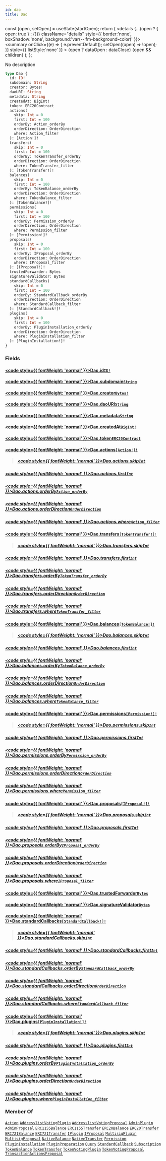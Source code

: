 ```yaml
---
id: dao
title: Dao
---
```









  const [open, setOpen] = useState(startOpen);
  return (
    <details {...(open ? { open: true } : {})} className="details" style={{ border:'none', boxShadow:'none', background:'var(--ifm-background-color)' }}>
      <summary
        onClick={(e) => {
          e.preventDefault();
          setOpen((open) => !open);
        }}
        style={{ listStyle:'none' }}
      >
      {open ? dataOpen : dataClose}
      </summary>
      {open && children}
    </details>
  );
};








No description


```graphql
type Dao {
  id: ID!
  subdomain: String
  creator: Bytes!
  daoURI: String
  metadata: String
  createdAt: BigInt!
  token: ERC20Contract
  actions(
    skip: Int = 0
    first: Int = 100
    orderBy: Action_orderBy
    orderDirection: OrderDirection
    where: Action_filter
  ): [Action!]!
  transfers(
    skip: Int = 0
    first: Int = 100
    orderBy: TokenTransfer_orderBy
    orderDirection: OrderDirection
    where: TokenTransfer_filter
  ): [TokenTransfer!]!
  balances(
    skip: Int = 0
    first: Int = 100
    orderBy: TokenBalance_orderBy
    orderDirection: OrderDirection
    where: TokenBalance_filter
  ): [TokenBalance!]!
  permissions(
    skip: Int = 0
    first: Int = 100
    orderBy: Permission_orderBy
    orderDirection: OrderDirection
    where: Permission_filter
  ): [Permission!]!
  proposals(
    skip: Int = 0
    first: Int = 100
    orderBy: IProposal_orderBy
    orderDirection: OrderDirection
    where: IProposal_filter
  ): [IProposal!]!
  trustedForwarder: Bytes
  signatureValidator: Bytes
  standardCallbacks(
    skip: Int = 0
    first: Int = 100
    orderBy: StandardCallback_orderBy
    orderDirection: OrderDirection
    where: StandardCallback_filter
  ): [StandardCallback!]!
  plugins(
    skip: Int = 0
    first: Int = 100
    orderBy: PluginInstallation_orderBy
    orderDirection: OrderDirection
    where: PluginInstallation_filter
  ): [PluginInstallation!]!
}
```




### Fields

#### [<code style={{ fontWeight: 'normal' }}>Dao.<b>id</b></code>](#)<Bullet />[`ID!`](/docs/subgraph/reference-guide/scalars/id) <Badge class="badge badge--secondary" text="non-null"/> <Badge class="badge badge--secondary" text="scalar"/> 
> 
> 
> 
> 

#### [<code style={{ fontWeight: 'normal' }}>Dao.<b>subdomain</b></code>](#)<Bullet />[`String`](/docs/subgraph/reference-guide/scalars/string) <Badge class="badge badge--secondary" text="scalar"/> 
> 
> 
> 
> 

#### [<code style={{ fontWeight: 'normal' }}>Dao.<b>creator</b></code>](#)<Bullet />[`Bytes!`](/docs/subgraph/reference-guide/scalars/bytes) <Badge class="badge badge--secondary" text="non-null"/> <Badge class="badge badge--secondary" text="scalar"/> 
> 
> 
> 
> 

#### [<code style={{ fontWeight: 'normal' }}>Dao.<b>daoURI</b></code>](#)<Bullet />[`String`](/docs/subgraph/reference-guide/scalars/string) <Badge class="badge badge--secondary" text="scalar"/> 
> 
> 
> 
> 

#### [<code style={{ fontWeight: 'normal' }}>Dao.<b>metadata</b></code>](#)<Bullet />[`String`](/docs/subgraph/reference-guide/scalars/string) <Badge class="badge badge--secondary" text="scalar"/> 
> 
> 
> 
> 

#### [<code style={{ fontWeight: 'normal' }}>Dao.<b>createdAt</b></code>](#)<Bullet />[`BigInt!`](/docs/subgraph/reference-guide/scalars/big-int) <Badge class="badge badge--secondary" text="non-null"/> <Badge class="badge badge--secondary" text="scalar"/> 
> 
> 
> 
> 

#### [<code style={{ fontWeight: 'normal' }}>Dao.<b>token</b></code>](#)<Bullet />[`ERC20Contract`](/docs/subgraph/reference-guide/objects/erc20-contract) <Badge class="badge badge--secondary" text="object"/> 
> 
> 
> 
> 

#### [<code style={{ fontWeight: 'normal' }}>Dao.<b>actions</b></code>](#)<Bullet />[`[Action!]!`](/docs/subgraph/reference-guide/objects/action) <Badge class="badge badge--secondary" text="non-null"/> <Badge class="badge badge--secondary" text="object"/> 
> 
> 
> 
> ##### [<code style={{ fontWeight: 'normal' }}>Dao.actions.<b>skip</b></code>](#)<Bullet />[`Int`](/docs/subgraph/reference-guide/scalars/int) <Badge class="badge badge--secondary" text="scalar"/> 
> 
> 
> 
> 

##### [<code style={{ fontWeight: 'normal' }}>Dao.actions.<b>first</b></code>](#)<Bullet />[`Int`](/docs/subgraph/reference-guide/scalars/int) <Badge class="badge badge--secondary" text="scalar"/> 
> 
> 
> 
> 

##### [<code style={{ fontWeight: 'normal' }}>Dao.actions.<b>orderBy</b></code>](#)<Bullet />[`Action_orderBy`](/docs/subgraph/reference-guide/enums/action-order-by) <Badge class="badge badge--secondary" text="enum"/> 
> 
> 
> 
> 

##### [<code style={{ fontWeight: 'normal' }}>Dao.actions.<b>orderDirection</b></code>](#)<Bullet />[`OrderDirection`](/docs/subgraph/reference-guide/enums/order-direction) <Badge class="badge badge--secondary" text="enum"/> 
> 
> 
> 
> 

##### [<code style={{ fontWeight: 'normal' }}>Dao.actions.<b>where</b></code>](#)<Bullet />[`Action_filter`](/docs/subgraph/reference-guide/inputs/action-filter) <Badge class="badge badge--secondary" text="input"/> 
> 
> 
> 
> 

#### [<code style={{ fontWeight: 'normal' }}>Dao.<b>transfers</b></code>](#)<Bullet />[`[TokenTransfer!]!`](/docs/subgraph/reference-guide/interfaces/token-transfer) <Badge class="badge badge--secondary" text="non-null"/> <Badge class="badge badge--secondary" text="interface"/> 
> 
> 
> 
> ##### [<code style={{ fontWeight: 'normal' }}>Dao.transfers.<b>skip</b></code>](#)<Bullet />[`Int`](/docs/subgraph/reference-guide/scalars/int) <Badge class="badge badge--secondary" text="scalar"/> 
> 
> 
> 
> 

##### [<code style={{ fontWeight: 'normal' }}>Dao.transfers.<b>first</b></code>](#)<Bullet />[`Int`](/docs/subgraph/reference-guide/scalars/int) <Badge class="badge badge--secondary" text="scalar"/> 
> 
> 
> 
> 

##### [<code style={{ fontWeight: 'normal' }}>Dao.transfers.<b>orderBy</b></code>](#)<Bullet />[`TokenTransfer_orderBy`](/docs/subgraph/reference-guide/enums/token-transfer-order-by) <Badge class="badge badge--secondary" text="enum"/> 
> 
> 
> 
> 

##### [<code style={{ fontWeight: 'normal' }}>Dao.transfers.<b>orderDirection</b></code>](#)<Bullet />[`OrderDirection`](/docs/subgraph/reference-guide/enums/order-direction) <Badge class="badge badge--secondary" text="enum"/> 
> 
> 
> 
> 

##### [<code style={{ fontWeight: 'normal' }}>Dao.transfers.<b>where</b></code>](#)<Bullet />[`TokenTransfer_filter`](/docs/subgraph/reference-guide/inputs/token-transfer-filter) <Badge class="badge badge--secondary" text="input"/> 
> 
> 
> 
> 

#### [<code style={{ fontWeight: 'normal' }}>Dao.<b>balances</b></code>](#)<Bullet />[`[TokenBalance!]!`](/docs/subgraph/reference-guide/interfaces/token-balance) <Badge class="badge badge--secondary" text="non-null"/> <Badge class="badge badge--secondary" text="interface"/> 
> 
> 
> 
> ##### [<code style={{ fontWeight: 'normal' }}>Dao.balances.<b>skip</b></code>](#)<Bullet />[`Int`](/docs/subgraph/reference-guide/scalars/int) <Badge class="badge badge--secondary" text="scalar"/> 
> 
> 
> 
> 

##### [<code style={{ fontWeight: 'normal' }}>Dao.balances.<b>first</b></code>](#)<Bullet />[`Int`](/docs/subgraph/reference-guide/scalars/int) <Badge class="badge badge--secondary" text="scalar"/> 
> 
> 
> 
> 

##### [<code style={{ fontWeight: 'normal' }}>Dao.balances.<b>orderBy</b></code>](#)<Bullet />[`TokenBalance_orderBy`](/docs/subgraph/reference-guide/enums/token-balance-order-by) <Badge class="badge badge--secondary" text="enum"/> 
> 
> 
> 
> 

##### [<code style={{ fontWeight: 'normal' }}>Dao.balances.<b>orderDirection</b></code>](#)<Bullet />[`OrderDirection`](/docs/subgraph/reference-guide/enums/order-direction) <Badge class="badge badge--secondary" text="enum"/> 
> 
> 
> 
> 

##### [<code style={{ fontWeight: 'normal' }}>Dao.balances.<b>where</b></code>](#)<Bullet />[`TokenBalance_filter`](/docs/subgraph/reference-guide/inputs/token-balance-filter) <Badge class="badge badge--secondary" text="input"/> 
> 
> 
> 
> 

#### [<code style={{ fontWeight: 'normal' }}>Dao.<b>permissions</b></code>](#)<Bullet />[`[Permission!]!`](/docs/subgraph/reference-guide/objects/permission) <Badge class="badge badge--secondary" text="non-null"/> <Badge class="badge badge--secondary" text="object"/> 
> 
> 
> 
> ##### [<code style={{ fontWeight: 'normal' }}>Dao.permissions.<b>skip</b></code>](#)<Bullet />[`Int`](/docs/subgraph/reference-guide/scalars/int) <Badge class="badge badge--secondary" text="scalar"/> 
> 
> 
> 
> 

##### [<code style={{ fontWeight: 'normal' }}>Dao.permissions.<b>first</b></code>](#)<Bullet />[`Int`](/docs/subgraph/reference-guide/scalars/int) <Badge class="badge badge--secondary" text="scalar"/> 
> 
> 
> 
> 

##### [<code style={{ fontWeight: 'normal' }}>Dao.permissions.<b>orderBy</b></code>](#)<Bullet />[`Permission_orderBy`](/docs/subgraph/reference-guide/enums/permission-order-by) <Badge class="badge badge--secondary" text="enum"/> 
> 
> 
> 
> 

##### [<code style={{ fontWeight: 'normal' }}>Dao.permissions.<b>orderDirection</b></code>](#)<Bullet />[`OrderDirection`](/docs/subgraph/reference-guide/enums/order-direction) <Badge class="badge badge--secondary" text="enum"/> 
> 
> 
> 
> 

##### [<code style={{ fontWeight: 'normal' }}>Dao.permissions.<b>where</b></code>](#)<Bullet />[`Permission_filter`](/docs/subgraph/reference-guide/inputs/permission-filter) <Badge class="badge badge--secondary" text="input"/> 
> 
> 
> 
> 

#### [<code style={{ fontWeight: 'normal' }}>Dao.<b>proposals</b></code>](#)<Bullet />[`[IProposal!]!`](/docs/subgraph/reference-guide/interfaces/iproposal) <Badge class="badge badge--secondary" text="non-null"/> <Badge class="badge badge--secondary" text="interface"/> 
> 
> 
> 
> ##### [<code style={{ fontWeight: 'normal' }}>Dao.proposals.<b>skip</b></code>](#)<Bullet />[`Int`](/docs/subgraph/reference-guide/scalars/int) <Badge class="badge badge--secondary" text="scalar"/> 
> 
> 
> 
> 

##### [<code style={{ fontWeight: 'normal' }}>Dao.proposals.<b>first</b></code>](#)<Bullet />[`Int`](/docs/subgraph/reference-guide/scalars/int) <Badge class="badge badge--secondary" text="scalar"/> 
> 
> 
> 
> 

##### [<code style={{ fontWeight: 'normal' }}>Dao.proposals.<b>orderBy</b></code>](#)<Bullet />[`IProposal_orderBy`](/docs/subgraph/reference-guide/enums/iproposal-order-by) <Badge class="badge badge--secondary" text="enum"/> 
> 
> 
> 
> 

##### [<code style={{ fontWeight: 'normal' }}>Dao.proposals.<b>orderDirection</b></code>](#)<Bullet />[`OrderDirection`](/docs/subgraph/reference-guide/enums/order-direction) <Badge class="badge badge--secondary" text="enum"/> 
> 
> 
> 
> 

##### [<code style={{ fontWeight: 'normal' }}>Dao.proposals.<b>where</b></code>](#)<Bullet />[`IProposal_filter`](/docs/subgraph/reference-guide/inputs/iproposal-filter) <Badge class="badge badge--secondary" text="input"/> 
> 
> 
> 
> 

#### [<code style={{ fontWeight: 'normal' }}>Dao.<b>trustedForwarder</b></code>](#)<Bullet />[`Bytes`](/docs/subgraph/reference-guide/scalars/bytes) <Badge class="badge badge--secondary" text="scalar"/> 
> 
> 
> 
> 

#### [<code style={{ fontWeight: 'normal' }}>Dao.<b>signatureValidator</b></code>](#)<Bullet />[`Bytes`](/docs/subgraph/reference-guide/scalars/bytes) <Badge class="badge badge--secondary" text="scalar"/> 
> 
> 
> 
> 

#### [<code style={{ fontWeight: 'normal' }}>Dao.<b>standardCallbacks</b></code>](#)<Bullet />[`[StandardCallback!]!`](/docs/subgraph/reference-guide/objects/standard-callback) <Badge class="badge badge--secondary" text="non-null"/> <Badge class="badge badge--secondary" text="object"/> 
> 
> 
> 
> ##### [<code style={{ fontWeight: 'normal' }}>Dao.standardCallbacks.<b>skip</b></code>](#)<Bullet />[`Int`](/docs/subgraph/reference-guide/scalars/int) <Badge class="badge badge--secondary" text="scalar"/> 
> 
> 
> 
> 

##### [<code style={{ fontWeight: 'normal' }}>Dao.standardCallbacks.<b>first</b></code>](#)<Bullet />[`Int`](/docs/subgraph/reference-guide/scalars/int) <Badge class="badge badge--secondary" text="scalar"/> 
> 
> 
> 
> 

##### [<code style={{ fontWeight: 'normal' }}>Dao.standardCallbacks.<b>orderBy</b></code>](#)<Bullet />[`StandardCallback_orderBy`](/docs/subgraph/reference-guide/enums/standard-callback-order-by) <Badge class="badge badge--secondary" text="enum"/> 
> 
> 
> 
> 

##### [<code style={{ fontWeight: 'normal' }}>Dao.standardCallbacks.<b>orderDirection</b></code>](#)<Bullet />[`OrderDirection`](/docs/subgraph/reference-guide/enums/order-direction) <Badge class="badge badge--secondary" text="enum"/> 
> 
> 
> 
> 

##### [<code style={{ fontWeight: 'normal' }}>Dao.standardCallbacks.<b>where</b></code>](#)<Bullet />[`StandardCallback_filter`](/docs/subgraph/reference-guide/inputs/standard-callback-filter) <Badge class="badge badge--secondary" text="input"/> 
> 
> 
> 
> 

#### [<code style={{ fontWeight: 'normal' }}>Dao.<b>plugins</b></code>](#)<Bullet />[`[PluginInstallation!]!`](/docs/subgraph/reference-guide/objects/plugin-installation) <Badge class="badge badge--secondary" text="non-null"/> <Badge class="badge badge--secondary" text="object"/> 
> 
> 
> 
> ##### [<code style={{ fontWeight: 'normal' }}>Dao.plugins.<b>skip</b></code>](#)<Bullet />[`Int`](/docs/subgraph/reference-guide/scalars/int) <Badge class="badge badge--secondary" text="scalar"/> 
> 
> 
> 
> 

##### [<code style={{ fontWeight: 'normal' }}>Dao.plugins.<b>first</b></code>](#)<Bullet />[`Int`](/docs/subgraph/reference-guide/scalars/int) <Badge class="badge badge--secondary" text="scalar"/> 
> 
> 
> 
> 

##### [<code style={{ fontWeight: 'normal' }}>Dao.plugins.<b>orderBy</b></code>](#)<Bullet />[`PluginInstallation_orderBy`](/docs/subgraph/reference-guide/enums/plugin-installation-order-by) <Badge class="badge badge--secondary" text="enum"/> 
> 
> 
> 
> 

##### [<code style={{ fontWeight: 'normal' }}>Dao.plugins.<b>orderDirection</b></code>](#)<Bullet />[`OrderDirection`](/docs/subgraph/reference-guide/enums/order-direction) <Badge class="badge badge--secondary" text="enum"/> 
> 
> 
> 
> 

##### [<code style={{ fontWeight: 'normal' }}>Dao.plugins.<b>where</b></code>](#)<Bullet />[`PluginInstallation_filter`](/docs/subgraph/reference-guide/inputs/plugin-installation-filter) <Badge class="badge badge--secondary" text="input"/> 
> 
> 
> 
> 





### Member Of

[`Action`](/docs/subgraph/reference-guide/objects/action)  <Badge class="badge badge--secondary" text="object"/><Bullet />[`AddresslistVotingPlugin`](/docs/subgraph/reference-guide/objects/addresslist-voting-plugin)  <Badge class="badge badge--secondary" text="object"/><Bullet />[`AddresslistVotingProposal`](/docs/subgraph/reference-guide/objects/addresslist-voting-proposal)  <Badge class="badge badge--secondary" text="object"/><Bullet />[`AdminPlugin`](/docs/subgraph/reference-guide/objects/admin-plugin)  <Badge class="badge badge--secondary" text="object"/><Bullet />[`AdminProposal`](/docs/subgraph/reference-guide/objects/admin-proposal)  <Badge class="badge badge--secondary" text="object"/><Bullet />[`ERC1155Balance`](/docs/subgraph/reference-guide/objects/erc1155-balance)  <Badge class="badge badge--secondary" text="object"/><Bullet />[`ERC1155Transfer`](/docs/subgraph/reference-guide/objects/erc1155-transfer)  <Badge class="badge badge--secondary" text="object"/><Bullet />[`ERC20Balance`](/docs/subgraph/reference-guide/objects/erc20-balance)  <Badge class="badge badge--secondary" text="object"/><Bullet />[`ERC20Transfer`](/docs/subgraph/reference-guide/objects/erc20-transfer)  <Badge class="badge badge--secondary" text="object"/><Bullet />[`ERC721Balance`](/docs/subgraph/reference-guide/objects/erc721-balance)  <Badge class="badge badge--secondary" text="object"/><Bullet />[`ERC721Transfer`](/docs/subgraph/reference-guide/objects/erc721-transfer)  <Badge class="badge badge--secondary" text="object"/><Bullet />[`IPlugin`](/docs/subgraph/reference-guide/interfaces/iplugin)  <Badge class="badge badge--secondary" text="interface"/><Bullet />[`IProposal`](/docs/subgraph/reference-guide/interfaces/iproposal)  <Badge class="badge badge--secondary" text="interface"/><Bullet />[`MultisigPlugin`](/docs/subgraph/reference-guide/objects/multisig-plugin)  <Badge class="badge badge--secondary" text="object"/><Bullet />[`MultisigProposal`](/docs/subgraph/reference-guide/objects/multisig-proposal)  <Badge class="badge badge--secondary" text="object"/><Bullet />[`NativeBalance`](/docs/subgraph/reference-guide/objects/native-balance)  <Badge class="badge badge--secondary" text="object"/><Bullet />[`NativeTransfer`](/docs/subgraph/reference-guide/objects/native-transfer)  <Badge class="badge badge--secondary" text="object"/><Bullet />[`Permission`](/docs/subgraph/reference-guide/objects/permission)  <Badge class="badge badge--secondary" text="object"/><Bullet />[`PluginInstallation`](/docs/subgraph/reference-guide/objects/plugin-installation)  <Badge class="badge badge--secondary" text="object"/><Bullet />[`PluginPreparation`](/docs/subgraph/reference-guide/objects/plugin-preparation)  <Badge class="badge badge--secondary" text="object"/><Bullet />[`Query`](/docs/subgraph/reference-guide/objects/query)  <Badge class="badge badge--secondary" text="object"/><Bullet />[`StandardCallback`](/docs/subgraph/reference-guide/objects/standard-callback)  <Badge class="badge badge--secondary" text="object"/><Bullet />[`Subscription`](/docs/subgraph/reference-guide/objects/subscription)  <Badge class="badge badge--secondary" text="object"/><Bullet />[`TokenBalance`](/docs/subgraph/reference-guide/interfaces/token-balance)  <Badge class="badge badge--secondary" text="interface"/><Bullet />[`TokenTransfer`](/docs/subgraph/reference-guide/interfaces/token-transfer)  <Badge class="badge badge--secondary" text="interface"/><Bullet />[`TokenVotingPlugin`](/docs/subgraph/reference-guide/objects/token-voting-plugin)  <Badge class="badge badge--secondary" text="object"/><Bullet />[`TokenVotingProposal`](/docs/subgraph/reference-guide/objects/token-voting-proposal)  <Badge class="badge badge--secondary" text="object"/><Bullet />[`TransactionActionsProposal`](/docs/subgraph/reference-guide/objects/transaction-actions-proposal)  <Badge class="badge badge--secondary" text="object"/>

